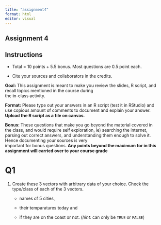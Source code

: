 ```yaml
---
title: "assignment4"
format: html
editor: visual
---
```


## Assignment 4

## **Instructions**

-   Total = 10 points + 5.5 bonus. Most questions are 0.5 point each.

-   Cite your sources and collaborators in the credits.

**Goal:** This assignment is meant to make you review the slides, R script, and recall topics mentioned in the course during\
the in-class activity.

**Format:** Please type out your answers in an R script (test it in RStudio) and use copious amount of comments to document and explain your answer. **Upload the R script as a file on canvas.**

**Bonus**: These questions that make you go beyond the material covered in the class, and would require self exploration, ie) searching the Internet, parsing out correct answers, and understanding them enough to solve it. Hence documenting your sources is very\
important for bonus questions. **Any points beyond the maximum for in this assignment will carried over to your course grade**

# Q1

1.  Create these 3 vectors with arbitrary data of your choice. Check the type/class of each of the 3 vectors.

    -   names of 5 cities,

    -   their temparatures today and

    -   if they are on the coast or not. (*hint*: can only be `TRUE` or `FALSE`)
